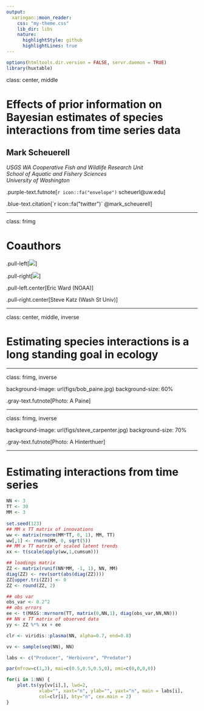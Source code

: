 ```yaml
---
output:
  xaringan::moon_reader:
    css: "my-theme.css"
    lib_dir: libs
    nature:
      highlightStyle: github
      highlightLines: true
---
```


```r
options(htmltools.dir.version = FALSE, servr.daemon = TRUE)
library(huxtable)
```


class: center, middle

# Effects of prior information on Bayesian estimates of species interactions from time series data

## Mark Scheuerell

_USGS WA Cooperative Fish and Wildlife Research Unit<br>School of Aquatic and Fishery Sciences<br>University of Washington<br>_

.purple-text.futnote[`r icon::fa("envelope")` scheuerl@uw.edu]

.blue-text.citation[`r icon::fa("twitter")` @mark_scheuerell]


---

class: frimg

# Coauthors

.pull-left[![](figs/eric_ward.jpg)]

.pull-right[![](figs/steve_katz.jpg)]

.pull-left.center[Eric Ward (NOAA)]

.pull-right.center[Steve Katz (Wash St Univ)]


---

class: center, middle, inverse

# Estimating species interactions is a long standing goal in ecology


---

class: frimg, inverse

background-image: url(figs/bob_paine.jpg)
background-size: 60%

.gray-text.futnote[Photo: A Paine]


---

class: frimg, inverse

background-image: url(figs/steve_carpenter.jpg)
background-size: 70%

.gray-text.futnote[Photo: A Hinterthuer]


---

# Estimating interactions from time series

```r
NN <- 3
TT <- 30
MM <- 3
 
set.seed(123)
## MM x TT matrix of innovations
ww <- matrix(rnorm(MM*TT, 0, 1), MM, TT)
ww[,1] <- rnorm(MM, 0, sqrt(5))
## MM x TT matrix of scaled latent trends
xx <- t(scale(apply(ww,1,cumsum)))

## loadings matrix
ZZ <- matrix(runif(NN*MM, -1, 1), NN, MM)
diag(ZZ) <- rev(sort(abs(diag(ZZ))))
ZZ[upper.tri(ZZ)] <- 0
ZZ <- round(ZZ, 2)

## obs var
obs_var <- 0.2^2
## obs errors
ee <- t(MASS::mvrnorm(TT, matrix(0,NN,1), diag(obs_var,NN,NN)))
## NN x TT matrix of observed data
yy <- ZZ %*% xx + ee

clr <- viridis::plasma(NN, alpha=0.7, end=0.8)

vv <- sample(seq(NN), NN)

labs <- c("Producer", "Herbivore", "Predator")

par(mfrow=c(1,3), mai=c(0.5,0.5,0.5,0), omi=c(0,0,0,0)) 

for(i in 1:NN) {
	plot.ts(yy[vv[i],], lwd=2,
	        xlab="", xaxt="n", ylab="", yaxt="n", main = labs[i],
	        col=clr[i], bty="n", cex.main = 2)
}
```



